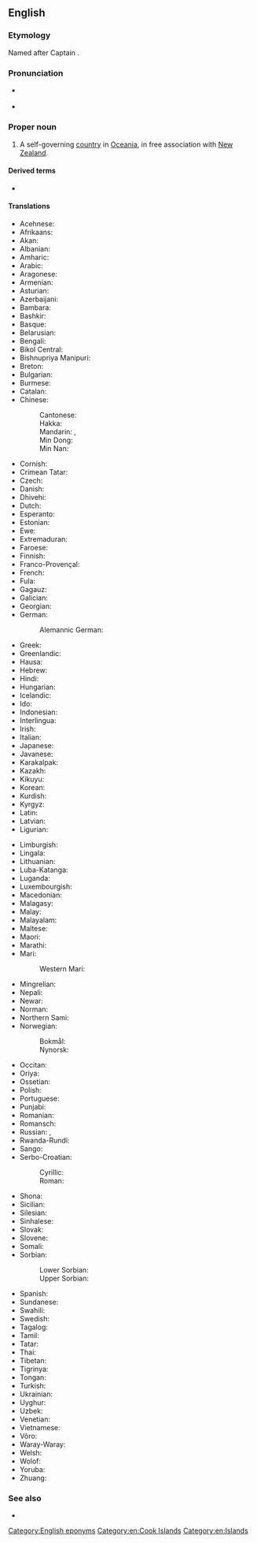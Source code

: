 ==English==

===Etymology===
Named after Captain {{w|James Cook}}.

===Pronunciation===
* {{a|UK|US}} {{IPA|en|/ˈkʊk ˈai.ləndz/}}
* {{audio|en|en-us-Cook Islands.ogg|Audio (US)}}

===Proper noun===
{{wikipedia}}
{{en-proper noun|head=[[Cook]] [[island|Islands]]}}

# A self-governing [[country]] in [[Oceania]], in free association with [[New Zealand]].

====Derived terms====
* {{l|en|Cook Islander}}

====Translations====
{{trans-top|self-governing country in Oceania}}
* Acehnese: {{t|ace|Pulo-pulo Cook}}
* Afrikaans: {{t|af|Cookeilande|p}}
* Akan: {{t|ak|Kook Nsupɔw}}
* Albanian: {{t|sq|Ishujt Kuk|m-p}}
* Amharic: {{t|am|ኩክ ደሴቶች}}
* Arabic: {{t|ar|جُزُر كُوك|f-p|tr=juzur kuk}}
* Aragonese: {{t|an|islas Cook|f-p}}
* Armenian: {{t|hy|Կուկի Կղզիներ}}
* Asturian: {{t|ast|Islles Cook|f-p}}
* Azerbaijani: {{t|az|Kuk adaları}}
* Bambara: {{t|bm|Kuki Gun}}
* Bashkir: {{t|ba|Кук Утрауҙары}}
* Basque: {{t|eu|Cook uharteak}}
* Belarusian: {{t|be|Астравы́ Ку́ка|m-p}}
* Bengali: {{t|bn|কুক দ্বীপপুঞ্জ}}
* Bikol Central: {{t|bcl|Islas Cook}}
* Bishnupriya Manipuri: {{t|bpy|কোক দ্বীপমালা}}
* Breton: {{t|br|Inizi Cook|f-p}}
* Bulgarian: {{t|bg|Островите Кук|m-p}}
* Burmese: {{t|my|ကွတ်ကျွန်းစု}}
* Catalan: {{t+|ca|illes Cook|f-p}}
* Chinese:
*: Cantonese: {{t|yue|庫克群島|tr=fu3 hak1 kwan4 dou2}}
*: Hakka: {{t|hak|庫克群島|tr=Cook Khiùn-tó}}
*: Mandarin: {{t+|cmn|庫克群島|sc=Hani}}, {{t+|cmn|库克群岛|tr=Kùkè qúndǎo|sc=Hani}}
*: Min Dong: {{t|cdo|庫克群島|tr=Cook Gùng-dō̤}}
*: Min Nan: {{t|nan|庫克群島|tr=Khò͘-khiak Kûn-tó͘}}
* Cornish: {{t|kw|Ynysow Cook|f-p}}
* Crimean Tatar: {{t|crh|Kuk Adaları}}
* Czech: {{t+|cs|Cookovy ostrovy|m-p}}
* Danish: {{t|da|Cookøerne}}
* Dhivehi: {{t|dv|ކުކް ޖަޒީރާ}}
* Dutch: {{t+|nl|Cookeilanden|n-p}}
* Esperanto: {{t|eo|Kukinsuloj}}
* Estonian: {{t|et|Cooki saared}}
* Ewe: {{t|ee|Kook ƒudomekpo nutome}}
* Extremaduran: {{t|ext|Islas Cook|f-p}}
* Faroese: {{t|fo|Cooksoyggjarnar|f-p}}
* Finnish: {{t+|fi|Cookinsaaret}}
* Franco-Provençal: {{t|frp|Iles Cook|f-p}}
* French: {{t+|fr|îles Cook|f-p}}
* Fula: {{t|ff|Duuɗe Kuuk}}
* Gagauz: {{t|gag|Cook Adaları}}
* Galician: {{t|gl|Illas Cook|f-p}}
* Georgian: {{t|ka|კუკის კუნძულები}}
* German: {{t+|de|Cookinseln|f-p}}
*: Alemannic German: {{t|gsw|Cookinsle|f-p}}
* Greek: {{t|el|Νήσοι Κουκ|n-p}}
* Greenlandic: {{t|kl|Cookøerne}}
* Hausa: {{t|ha|Tsibiran Kuku}}
* Hebrew: {{t|he|איי קוק|tr=Iyey quq|sc=Hebr}}
* Hindi: {{t+|hi|कुक द्वीपसमूह|m}}
* Hungarian: {{t+|hu|Cook-szigetek}}
* Icelandic: {{t|is|Cookseyjar|f-p}}
* Ido: {{t|io|Insuli Cook}}
* Indonesian: {{t|id|Kepulauan Cook}}
* Interlingua: {{t|ia|Insulas Cook}}
* Irish: {{t|ga|Oileáin Cook|m-p}}
* Italian: {{t|it|Isole Cook|f-p}}
* Japanese: {{t+|ja|クック諸島|tr=クックしょとう, Kukku-shotō|sc=Jpan}}
* Javanese: {{t|jv|Kapuloan Cook}}
* Karakalpak: {{t|kaa|Kuk atawları}}
* Kazakh: {{t|kk|Кук аралдары}}
* Kikuyu: {{t|ki|Visiwa vya Cook}}
* Korean: {{t|ko|^쿡 제도}}
* Kurdish: {{t+|kmr|Giravên Cook|f-p}}
* Kyrgyz: {{t|ky|Кук аралдары}}
* Latin: {{t|la|Insulae de Cook|f-p}}
* Latvian: {{t|lv|Kuka Salas|f-p}}
* Ligurian: {{t|lij|Isoe Cook|f-p}}
{{trans-mid}}
* Limburgish: {{t|li|Cookeilenj|n-p}}
* Lingala: {{t|ln|Bisanga bya Kookɛ}}
* Lithuanian: {{t|lt|Kùko Sãlos|f-p}}
* Luba-Katanga: {{t|lu|Lutanda lua Kookɛ}}
* Luganda: {{t|lg|Bizinga bya Kkuki}}
* Luxembourgish: {{t|lb|Cook-Inseln|f-p}}
* Macedonian: {{t|mk|Кукови Острови|p}}
* Malagasy: {{t|mg|Nosy Kook}}
* Malay: {{t|ms|Kepulauan Cook}}
* Malayalam: {{t|ml|കുക്ക് ദ്വീപുകൾ}}
* Maltese: {{t|mt|Gżejjer Cook|f-p}}
* Maori: {{t|mi|Kuki Airani}}
* Marathi: {{t|mr|कूक द्वीपसमूह|m}}
* Mari:
*: Western Mari: {{t|mrj|Кук ошмаотывлӓ}}
* Mingrelian: {{t|xmf|კუკიშ კოკეფი}}
* Nepali: {{t|ne|कुक टापु}}
* Newar: {{t|new|कूक टापू}}
* Norman: {{t|nrf|Îles Cook|f-p}}
* Northern Sami: {{t|se|Cook-sullot}}
* Norwegian:
*: Bokmål: {{t|nb|Cookøyene|m-p|f-p}}
*: Nynorsk: {{t|nn|Cookøyane|f-p}}
* Occitan: {{t|oc|illas Cook|f-p}}
* Oriya: {{t|or|କୁକ ଦ୍ୱୀପପୁଞ୍ଜ}}
* Ossetian: {{t|os|Кучы сакъадӕхтӕ}}
* Polish: {{t+|pl|Wyspy Cooka|f-p}}
* Portuguese: {{t+|pt|Ilhas Cook|f-p}}
* Punjabi: {{t|pa|ਕੁੱਕ ਟਾਪੂ}}
* Romanian: {{t|ro|Insulele Cook|f-p}}
* Romansch: {{t|rm|Inslas Cook|f-p}}
* Russian: {{t|ru|Острова́ Ку́ка|m-p}}, {{t|ru|острова́ Ку́ка|m-p}}
* Rwanda-Rundi: {{t|rw|Ibirwa bya Kuke}}
* Sango: {{t|sg|âzûâ Kûku}}
* Serbo-Croatian:
*: Cyrillic: {{t|sh|Кукова Острва|n-p}}
*: Roman: {{t|sh|Cookova Ostrva|n-p}}
* Shona: {{t|sn|Zvitsuwa zveCook}}
* Sicilian: {{t|scn|Ìsuli Cook|f-p}}
* Silesian: {{t|szl|Wyspy Cooka|f-p}}
* Sinhalese: {{t|si|කුක් දිවයින්}}
* Slovak: {{t|sk|Cookove ostrovy|m-p}}
* Slovene: {{t|sl|Cookovi otoki|m-p}}
* Somali: {{t|so|Jaziiradda Cook}}
* Sorbian:
*: Lower Sorbian: {{t|dsb|Cookowe kupy|f-p}}
*: Upper Sorbian: {{t|hsb|Cookowe kupy|f-p}}
* Spanish: {{t+|es|Islas Cook|f-p}}
* Sundanese: {{t|su|Kapuloan Cook}}
* Swahili: {{t|sw|Visiwa vya Cook}}
* Swedish: {{t+|sv|Cooköarna|n}}
* Tagalog: {{t|tl|Kapuluang Cook}}
* Tamil: {{t|ta|குக் தீவுகள்}}
* Tatar: {{t|tt|Кук утраулары}}
* Thai: {{t|th|หมู่เกาะคุก|tr=mùu-gɔ̀-kúk}}
* Tibetan: {{t|bo|ཁོ་ཁེ་གླིང་ཚོམ།}}
* Tigrinya: {{t|ti|ኩክ ደሴቶች}}
* Tongan: {{t|to|ʻOtumotu Kuki}}
* Turkish: {{t+|tr|Cook Adaları}}
* Ukrainian: {{t|uk|Острови́ Ку́ка|f}}
* Uyghur: {{t|ug|Kuk Taqim Aralliri}}
* Uzbek: {{t|uz|Kuk orollari}}
* Venetian: {{t|vec|Ìxołe Cuc|f-p}}
* Vietnamese: {{t|vi|Quần đảo Cook}}
* Võro: {{t|vro|Cooki saarõq}}
* Waray-Waray: {{t|war|Kapuropod-an Cook}}
* Welsh: {{t|cy|Ynysoedd Cook|f-p}}
* Wolof: {{t|wo|Dunu Kook}}
* Yoruba: {{t|yo|Àwọn Erékùṣù Cook}}
* Zhuang: {{t|za|Cook Ginzdauj}}
{{trans-bottom}}

===See also===
* {{l|en|Appendix:Countries of the world|Countries of the world}}

[[Category:English eponyms]]
[[Category:en:Cook Islands]]
[[Category:en:Islands]]